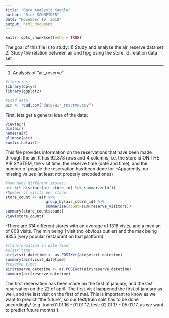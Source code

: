 ```yaml
---
title: "Data_Analysis_Kaggle"
author: "Rick SCHNEIDER"
date: "November 19, 2018"
output: html_document
---
```


```r
knitr::opts_chunk$set(echo = TRUE)
```

The goal of this file is to study:
1) Study and analyse the air_reserve data set
2) Study the relation between air and hpg using the store_id_relation data set

-----------------------------------------------------------------------------------

1) Analysis of "air_reserve"

```r
#libraries:
library(dplyr)
library(ggplot2)
```

```r
#Load data
air <- read.csv("data/air_reserve.csv")
```

First, lets get a general idea of the data:
```r
View(air)
dim(air)
names(air)
glimpse(air)
sum(is.na(air))
```
This file provides information on the reservations that have been made through the air. It has 92.378 rows and 4 columns, i.e. the store id ON THE AIR SYSTEM, the visit time, the reserve time (date and time), and the number of people the reservation has been done for. 
-Apparently, no missing values (at least not properly encoded ones)


```r
#How many different stores:
air %>% distinct(air_store_id) %>% summarize(n())
#Number of visits per store:
store_count <- air %>% 
                  group_by(air_store_id) %>% 
                  summarize(count=sum(reserve_visitors))
summary(store_count$count)
View(store_count)
```
-There are 314 different stores with an average of 1318 visits, and a median of 808 visits. The min being 1 visit (no obvious outlier) and the max being 8355 (very popular restaurant on that platform).


```r
#Transformation in date time:
#visit time:
air$visit_datetime <- as.POSIXct(air$visit_datetime)
summary(air$visit_datetime)
#reserve time:
air$reserve_datetime <- as.POSIXct(air$reserve_datetime)
summary(air$reserve_datetime)
```

The first reservation has been made on the first of january, and the last reservation on the 22 of april.
The first visit happened the first of january as well, and the last visit on the first of mai.
This is important to know as we want to predict "the future", so our test/train split has to be done accordingly! (e.g. train:01.01.16 - 01.01.17, test: 02.01.17 - 05.01.17, as we want to predict future months!).